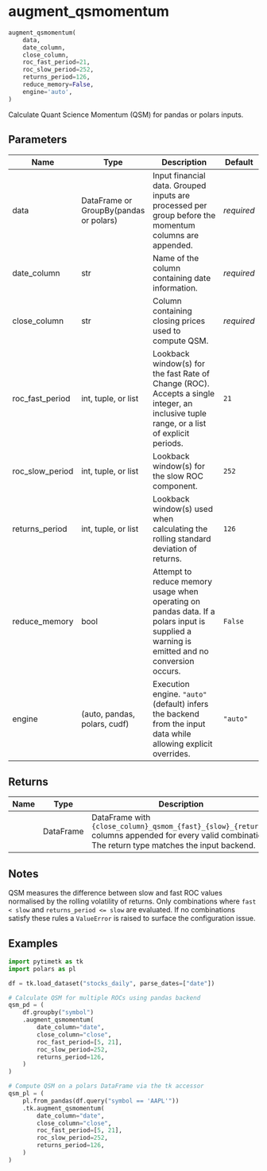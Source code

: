 # augment_qsmomentum { #pytimetk.augment_qsmomentum }

```python
augment_qsmomentum(
    data,
    date_column,
    close_column,
    roc_fast_period=21,
    roc_slow_period=252,
    returns_period=126,
    reduce_memory=False,
    engine='auto',
)
```

Calculate Quant Science Momentum (QSM) for pandas or polars inputs.

## Parameters {.doc-section .doc-section-parameters}

| Name            | Type                                   | Description                                                                                                                                | Default    |
|-----------------|----------------------------------------|--------------------------------------------------------------------------------------------------------------------------------------------|------------|
| data            | DataFrame or GroupBy(pandas or polars) | Input financial data. Grouped inputs are processed per group before the momentum columns are appended.                                     | _required_ |
| date_column     | str                                    | Name of the column containing date information.                                                                                            | _required_ |
| close_column    | str                                    | Column containing closing prices used to compute QSM.                                                                                      | _required_ |
| roc_fast_period | int, tuple, or list                    | Lookback window(s) for the fast Rate of Change (ROC). Accepts a single integer, an inclusive tuple range, or a list of explicit periods.   | `21`       |
| roc_slow_period | int, tuple, or list                    | Lookback window(s) for the slow ROC component.                                                                                             | `252`      |
| returns_period  | int, tuple, or list                    | Lookback window(s) used when calculating the rolling standard deviation of returns.                                                        | `126`      |
| reduce_memory   | bool                                   | Attempt to reduce memory usage when operating on pandas data. If a polars input is supplied a warning is emitted and no conversion occurs. | `False`    |
| engine          | (auto, pandas, polars, cudf)           | Execution engine. ``"auto"`` (default) infers the backend from the input data while allowing explicit overrides.                           | `"auto"`   |

## Returns {.doc-section .doc-section-returns}

| Name   | Type      | Description                                                                                                                                              |
|--------|-----------|----------------------------------------------------------------------------------------------------------------------------------------------------------|
|        | DataFrame | DataFrame with ``{close_column}_qsmom_{fast}_{slow}_{returns}`` columns appended for every valid combination. The return type matches the input backend. |

## Notes {.doc-section .doc-section-notes}

QSM measures the difference between slow and fast ROC values normalised by
the rolling volatility of returns. Only combinations where ``fast < slow``
and ``returns_period <= slow`` are evaluated. If no combinations satisfy
these rules a ``ValueError`` is raised to surface the configuration issue.

## Examples {.doc-section .doc-section-examples}

```python
import pytimetk as tk
import polars as pl

df = tk.load_dataset("stocks_daily", parse_dates=["date"])

# Calculate QSM for multiple ROCs using pandas backend
qsm_pd = (
    df.groupby("symbol")
    .augment_qsmomentum(
        date_column="date",
        close_column="close",
        roc_fast_period=[5, 21],
        roc_slow_period=252,
        returns_period=126,
    )
)

# Compute QSM on a polars DataFrame via the tk accessor
qsm_pl = (
    pl.from_pandas(df.query("symbol == 'AAPL'"))
    .tk.augment_qsmomentum(
        date_column="date",
        close_column="close",
        roc_fast_period=[5, 21],
        roc_slow_period=252,
        returns_period=126,
    )
)
```